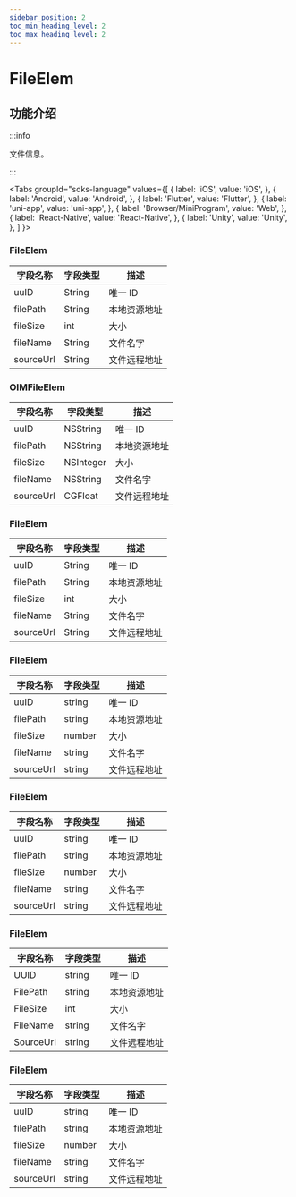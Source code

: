 ```yaml
---
sidebar_position: 2
toc_min_heading_level: 2
toc_max_heading_level: 2
---
```


# FileElem

## 功能介绍

:::info

文件信息。

:::

<Tabs
groupId="sdks-language"
values={[
{ label: 'iOS', value: 'iOS', },
{ label: 'Android', value: 'Android', },
{ label: 'Flutter', value: 'Flutter', },
{ label: 'uni-app', value: 'uni-app', },
{ label: 'Browser/MiniProgram', value: 'Web', },
{ label: 'React-Native', value: 'React-Native', },
{ label: 'Unity', value: 'Unity', },
]
}>

<TabItem value="Flutter">

### FileElem

| 字段名称  | 字段类型 | 描述         |
| --------- | -------- | ------------ |
| uuID      | String   | 唯一 ID      |
| filePath  | String   | 本地资源地址 |
| fileSize  | int      | 大小         |
| fileName  | String   | 文件名字     |
| sourceUrl | String   | 文件远程地址     |

</TabItem>

<TabItem value="iOS">

### OIMFileElem

| 字段名称  | 字段类型  | 描述         |
| --------- | --------- | ------------ |
| uuID      | NSString  | 唯一 ID      |
| filePath  | NSString  | 本地资源地址 |
| fileSize  | NSInteger | 大小         |
| fileName  | NSString  | 文件名字     |
| sourceUrl | CGFloat   | 文件远程地址     |

</TabItem>

<TabItem value="Android">

### FileElem

| 字段名称  | 字段类型 | 描述         |
| --------- | -------- | ------------ |
| uuID      | String   | 唯一 ID      |
| filePath  | String   | 本地资源地址 |
| fileSize  | int      | 大小         |
| fileName  | String   | 文件名字     |
| sourceUrl | String   | 文件远程地址     |

</TabItem>

<TabItem value="Web">

### FileElem

| 字段名称  | 字段类型 | 描述         |
| --------- | -------- | ------------ |
| uuID      | string   | 唯一 ID      |
| filePath  | string   | 本地资源地址 |
| fileSize  | number   | 大小         |
| fileName  | string   | 文件名字     |
| sourceUrl | string   | 文件远程地址 |

</TabItem>

<TabItem value="uni-app">

### FileElem

| 字段名称  | 字段类型 | 描述         |
| --------- | -------- | ------------ |
| uuID      | string   | 唯一 ID      |
| filePath  | string   | 本地资源地址 |
| fileSize  | number   | 大小         |
| fileName  | string   | 文件名字     |
| sourceUrl | string   | 文件远程地址 |

</TabItem>

<TabItem value="React-Native">

### FileElem

| 字段名称  | 字段类型 | 描述         |
| --------- | -------- | ------------ |
| UUID      | string   | 唯一 ID      |
| FilePath  | string   | 本地资源地址 |
| FileSize  | int      | 大小         |
| FileName  | string   | 文件名字     |
| SourceUrl | string   | 文件远程地址     |

</TabItem>


<TabItem value="Unity">

### FileElem

| 字段名称  | 字段类型 | 描述         |
| --------- | -------- | ------------ |
| uuID      | string   | 唯一 ID      |
| filePath  | string   | 本地资源地址 |
| fileSize  | number   | 大小         |
| fileName  | string   | 文件名字     |
| sourceUrl | string   | 文件远程地址 |

</TabItem>


</Tabs>
